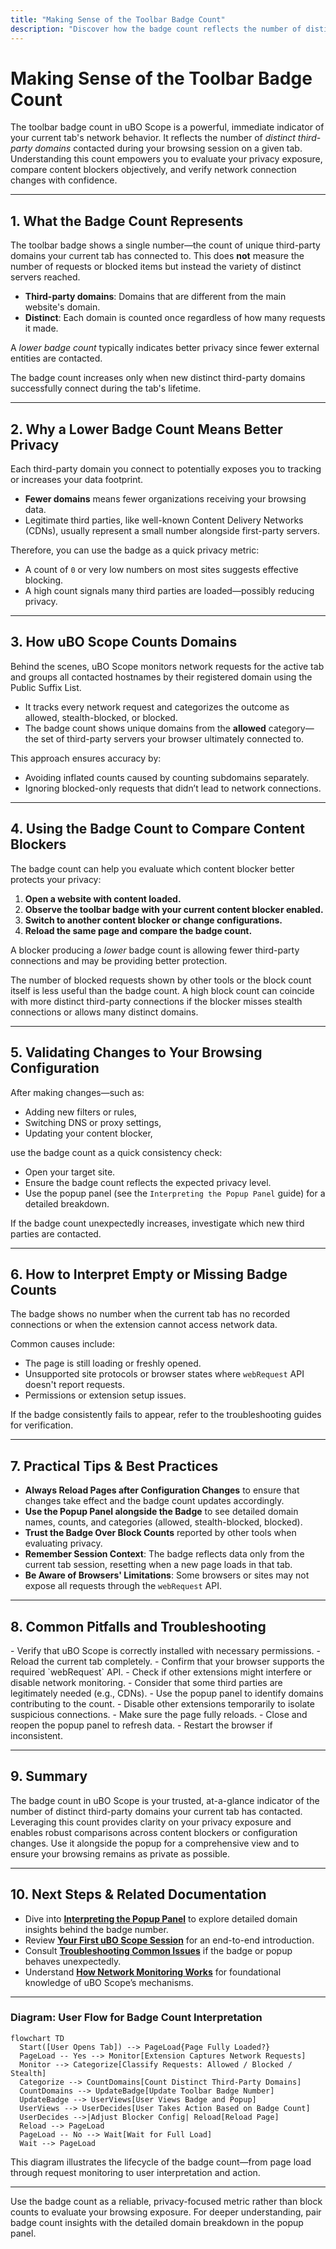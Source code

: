 ```yaml
---
title: "Making Sense of the Toolbar Badge Count"
description: "Discover how the badge count reflects the number of distinct third-party servers contacted by the current tab. Learn why a lower count generally means better privacy, and how to use this metric to compare content blockers—or validate changes to your browsing configuration."
---
```


# Making Sense of the Toolbar Badge Count

The toolbar badge count in uBO Scope is a powerful, immediate indicator of your current tab's network behavior. It reflects the number of *distinct third-party domains* contacted during your browsing session on a given tab. Understanding this count empowers you to evaluate your privacy exposure, compare content blockers objectively, and verify network connection changes with confidence.

---

## 1. What the Badge Count Represents

The toolbar badge shows a single number—the count of unique third-party domains your current tab has connected to. This does **not** measure the number of requests or blocked items but instead the variety of distinct servers reached.

- **Third-party domains**: Domains that are different from the main website's domain.
- **Distinct**: Each domain is counted once regardless of how many requests it made.

A *lower badge count* typically indicates better privacy since fewer external entities are contacted.

<Check>
The badge count increases only when new distinct third-party domains successfully connect during the tab's lifetime.
</Check>

---

## 2. Why a Lower Badge Count Means Better Privacy

Each third-party domain you connect to potentially exposes you to tracking or increases your data footprint. 

- **Fewer domains** means fewer organizations receiving your browsing data.
- Legitimate third parties, like well-known Content Delivery Networks (CDNs), usually represent a small number alongside first-party servers.

Therefore, you can use the badge as a quick privacy metric:

- A count of `0` or very low numbers on most sites suggests effective blocking.
- A high count signals many third parties are loaded—possibly reducing privacy.

---

## 3. How uBO Scope Counts Domains

Behind the scenes, uBO Scope monitors network requests for the active tab and groups all contacted hostnames by their registered domain using the Public Suffix List.

- It tracks every network request and categorizes the outcome as allowed, stealth-blocked, or blocked.
- The badge count shows unique domains from the **allowed** category—the set of third-party servers your browser ultimately connected to.

This approach ensures accuracy by:

- Avoiding inflated counts caused by counting subdomains separately.
- Ignoring blocked-only requests that didn’t lead to network connections.

---

## 4. Using the Badge Count to Compare Content Blockers

The badge count can help you evaluate which content blocker better protects your privacy:

1. **Open a website with content loaded.**
2. **Observe the toolbar badge with your current content blocker enabled.**
3. **Switch to another content blocker or change configurations.**
4. **Reload the same page and compare the badge count.**

A blocker producing a *lower* badge count is allowing fewer third-party connections and may be providing better protection.

<Warning>
The number of blocked requests shown by other tools or the block count itself is less useful than the badge count. A high block count can coincide with more distinct third-party connections if the blocker misses stealth connections or allows many distinct domains.
</Warning>

---

## 5. Validating Changes to Your Browsing Configuration

After making changes—such as:

- Adding new filters or rules,
- Switching DNS or proxy settings,
- Updating your content blocker,

use the badge count as a quick consistency check:

- Open your target site.
- Ensure the badge count reflects the expected privacy level.
- Use the popup panel (see the `Interpreting the Popup Panel` guide) for a detailed breakdown.

If the badge count unexpectedly increases, investigate which new third parties are contacted.

---

## 6. How to Interpret Empty or Missing Badge Counts

The badge shows no number when the current tab has no recorded connections or when the extension cannot access network data.

Common causes include:

- The page is still loading or freshly opened.
- Unsupported site protocols or browser states where `webRequest` API doesn't report requests.
- Permissions or extension setup issues.

If the badge consistently fails to appear, refer to the troubleshooting guides for verification.

---

## 7. Practical Tips & Best Practices

- **Always Reload Pages after Configuration Changes** to ensure that changes take effect and the badge count updates accordingly.
- **Use the Popup Panel alongside the Badge** to see detailed domain names, counts, and categories (allowed, stealth-blocked, blocked).
- **Trust the Badge Over Block Counts** reported by other tools when evaluating privacy.
- **Remember Session Context**: The badge reflects data only from the current tab session, resetting when a new page loads in that tab.
- **Be Aware of Browsers' Limitations**: Some browsers or sites may not expose all requests through the `webRequest` API.

---

## 8. Common Pitfalls and Troubleshooting

<AccordionGroup title="Troubleshooting the Badge Count">  
<Accordion title="Badge Count Is Always Empty or Zero">  
- Verify that uBO Scope is correctly installed with necessary permissions.
- Reload the current tab completely.
- Confirm that your browser supports the required `webRequest` API.
- Check if other extensions might interfere or disable network monitoring.
</Accordion>  
<Accordion title="Badge Count Seems Too High">  
- Consider that some third parties are legitimately needed (e.g., CDNs).
- Use the popup panel to identify domains contributing to the count.
- Disable other extensions temporarily to isolate suspicious connections.
</Accordion>  
<Accordion title="Badge Count Does Not Update After Reload">  
- Make sure the page fully reloads.
- Close and reopen the popup panel to refresh data.
- Restart the browser if inconsistent.
</Accordion>  
</AccordionGroup>

---

## 9. Summary

The badge count in uBO Scope is your trusted, at-a-glance indicator of the number of distinct third-party domains your current tab has contacted. Leveraging this count provides clarity on your privacy exposure and enables robust comparisons across content blockers or configuration changes. Use it alongside the popup for a comprehensive view and to ensure your browsing remains as private as possible.

---

## 10. Next Steps & Related Documentation

- Dive into **[Interpreting the Popup Panel](/guides/analyzing-connections/interpreting-popup-stats)** to explore detailed domain insights behind the badge number.
- Review **[Your First uBO Scope Session](/guides/getting-started/your-first-session)** for an end-to-end introduction.
- Consult **[Troubleshooting Common Issues](/getting-started/troubleshooting/troubleshooting-common-issues)** if the badge or popup behaves unexpectedly.
- Understand **[How Network Monitoring Works](/overview-tab/architecture-concepts-group/how-network-monitoring-works)** for foundational knowledge of uBO Scope’s mechanisms.


---

### Diagram: User Flow for Badge Count Interpretation

```mermaid
flowchart TD
  Start([User Opens Tab]) --> PageLoad{Page Fully Loaded?}
  PageLoad -- Yes --> Monitor[Extension Captures Network Requests]
  Monitor --> Categorize[Classify Requests: Allowed / Blocked / Stealth]
  Categorize --> CountDomains[Count Distinct Third-Party Domains]
  CountDomains --> UpdateBadge[Update Toolbar Badge Number]
  UpdateBadge --> UserViews[User Views Badge and Popup]
  UserViews --> UserDecides[User Takes Action Based on Badge Count]
  UserDecides -->|Adjust Blocker Config| Reload[Reload Page]
  Reload --> PageLoad
  PageLoad -- No --> Wait[Wait for Full Load]
  Wait --> PageLoad
```

This diagram illustrates the lifecycle of the badge count—from page load through request monitoring to user interpretation and action.

---

<Tip>
Use the badge count as a reliable, privacy-focused metric rather than block counts to evaluate your browsing exposure.
</Tip>

<Info>
For deeper understanding, pair badge count insights with the detailed domain breakdown in the popup panel.
</Info>
